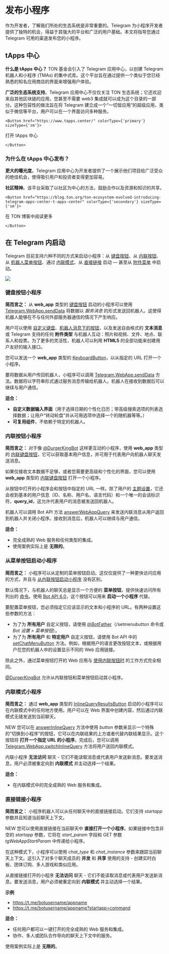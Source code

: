 

# 发布小程序

作为开发者，了解我们所处的生态系统是非常重要的。Telegram 为小程序开发者提供了独特的机会，得益于其强大的平台和广泛的用户基础。本文将指导您通过 Telegram 可用的渠道发布您的小程序。

## tApps 中心

**什么是 tApps 中心？** TON 基金会引入了 Telegram 应用中心，以创建 Telegram 机器人和小程序 (TMAs) 的集中式库。这个平台旨在通过提供一个类似于您已经熟悉的知名应用商店的界面来增强用户体验。

**广泛的生态系统支持**。Telegram 应用中心不仅仅关注 TON 生态系统；它还欢迎来自其他区块链的应用。您甚至不需要 web3 集成就可以成为这个目录的一部分。这种包容性的做法旨在将 Telegram 建立成一个“一切皆应用”的超级应用，类似于微信等平台，用户可以在一个界面访问多种服务。

````mdx-code-block 
<Button href="https://www.tapps.center/" colorType={'primary'} sizeType={'sm'}>
````
打开 tApps 中心
````mdx-code-block 
</Button>
````

### 为什么在 tApps 中心发布？

**更大的曝光度**。Telegram 应用中心为开发者提供了一个展示他们项目给广泛受众的绝佳机会，使得吸引用户和投资者变得更加容易。

**社区精神**。该平台采取了以社区为中心的方法，鼓励合作以及资源和知识的共享。

````mdx-code-block 
<Button href="https://blog.ton.org/ton-ecosystem-evolved-introducing-telegram-apps-center-t-apps-center" colorType={'secondary'} sizeType={'sm'}>
````
在 TON 博客中阅读更多
````mdx-code-block 
</Button>
````

## 在 Telegram 内启动

Telegram 目前支持六种不同的方式来启动小程序：从 [键盘按钮](https://core.telegram.org/bots/webapps#keyboard-button-web-apps)、从 [内联按钮](https://core.telegram.org/bots/webapps#inline-button-web-apps)、从 [机器人菜单按钮](https://core.telegram.org/bots/webapps#launching-web-apps-from-the-menu-button)、通过 [内联模式](https://core.telegram.org/bots/webapps#inline-mode-web-apps)、从 [直接链接](https://core.telegram.org/bots/webapps#direct-link-web-apps) 启动 — 甚至从 [附件菜单](https://core.telegram.org/bots/webapps#launching-web-apps-from-the-attachment-menu) 中启动。

![](/img/docs/telegram-apps/publish-tg-1.jpeg)

### 键盘按钮小程序

**简而言之：** 从 **web_app** 类型的 [键盘按钮](https://core.telegram.org/bots/api#keyboardbutton) 启动的小程序可以使用 [Telegram.WebApp.sendData](https://core.telegram.org/bots/webapps#initializing-web-apps) 将数据以 *服务消息* 的形式发送回机器人。这使得机器人能够在不与任何外部服务器通信的情况下产生响应。

用户可以使用 [自定义键盘](https://core.telegram.org/bots#keyboards)、[机器人消息下的按钮](https://core.telegram.org/bots#inline-keyboards-and-on-the-fly-updating)，以及发送自由格式的 **文本消息** 或 Telegram 支持的任何 **附件类型** 与机器人互动：照片和视频、文件、地点、联系人和投票。为了更多的灵活性，机器人可以利用 **HTML5** 的全部功能来创建用户友好的输入接口。

您可以发送一个 **web_app** 类型的 [KeyboardButton](https://core.telegram.org/bots/api#keyboardbutton)，以从指定的 URL 打开一个小程序。

要将数据从用户传回机器人，小程序可以调用 [Telegram.WebApp.sendData](https://core.telegram.org/bots/webapps#initializing-web-apps) 方法。数据将以字符串形式通过服务消息传输给机器人。机器人在接收到数据后可以继续与用户通信。

**适合：**

- **自定义数据输入界面**（用于选择日期的个性化日历；带高级搜索选项的列表选择数据；让用户“转动轮盘”并从可用选项中选择一个的随机器等等。）
- **可复用组件**，不依赖于特定的机器人。

### 内联按钮小程序

**简而言之：** 对于像 [@DurgerKingBot](https://t.me/durgerkingbot) 这样更互动的小程序，使用 **web_app** 类型的 [内联键盘按钮](https://core.telegram.org/bots/api#inlinekeyboardbutton)，它可以获取基本用户信息，并可用于代表用户向机器人聊天发送消息。

如果仅接收文本数据不足够，或者您需要更高级和个性化的界面，您可以使用 **web_app** 类型的 [内联键盘按钮](https://core.telegram.org/bots/api#inlinekeyboardbutton) 打开一个小程序。

从按钮中打开的小程序会和按钮中指定的 URL 一样。除了用户的 [主题设置](https://core.telegram.org/bots/webapps#color-schemes)，它还会收到基本的用户信息（ID、名称、用户名、语言代码）和一个唯一的会话标识符，**query_id**，这允许代表用户的消息被发送回机器人。

机器人可以调用 Bot API 方法 [answerWebAppQuery](https://core.telegram.org/bots/api#answerwebappquery) 来发送内联消息从用户返回到机器人并关闭小程序。接收到消息后，机器人可以继续与用户通信。

**适合：**

- 完全成熟的 Web 服务和任何类型的集成。
- 使用案例实际上是 **无限的**。

### 从菜单按钮启动小程序

**简而言之：** 小程序可以从定制的菜单按钮启动。这仅仅提供了一种更快访问应用的方式，并且与 [从内联按钮启动小程序](https://core.telegram.org/bots/webapps#inline-button-web-apps) 没有区别。

默认情况下，与机器人的聊天总是显示一个方便的 **菜单按钮**，提供快速访问所有列出的 [命令](https://core.telegram.org/bots#commands)。使用 [Bot API 6.0](https://core.telegram.org/bots/api-changelog#april-16-2022)，这个按钮可以用来 **启动一个小程序** 代替。

要配置菜单按钮，您必须指定它应该显示的文本和小程序的 URL。有两种设置这些参数的方法：

- 为了为 **所有用户** 自定义按钮，请使用 [@BotFather](https://t.me/botfather)（/setmenubutton 命令或 *Bot 设置 > 菜单按钮*）。
- 为了为 **所有用户** 和 **特定用户** 自定义按钮，请使用 Bot API 中的 [setChatMenuButton](https://core.telegram.org/bots/api#setchatmenubutton) 方法。例如，根据用户的语言更改按钮文本，或根据用户在您的机器人中的设置显示不同的 Web 应用链接。

除此之外，通过菜单按钮打开的 Web 应用与 [使用内联按钮时](https://core.telegram.org/bots/webapps#inline-button-web-apps) 的工作方式完全相同。

[@DurgerKingBot](https://t.me/durgerkingbot) 允许从内联按钮和菜单按钮启动其小程序。

### 内联模式小程序

**简而言之：** 通过 **web_app** 类型的 [InlineQueryResultsButton](https://core.telegram.org/bots/api#inlinequeryresultsbutton) 启动的小程序可以在内联模式中的任何地方使用。用户可以在 Web 界面中创建内容，然后通过内联模式无缝发送到当前聊天。

NEW 您可以在 [answerInlineQuery](https://core.telegram.org/bots/api#answerinlinequery) 方法中使用 *button* 参数来显示一个特殊的“切换到小程序”的按钮，它可以在内联结果的上方或者代替内联结果显示。这个按钮将 **打开一个指定 URL 的小程序**。完成后，您可以调用 [Telegram.WebApp.switchInlineQuery](https://core.telegram.org/bots/webapps#initializing-web-apps) 方法将用户送回内联模式。

内联小程序 **无法访问** 聊天 - 它们不能读取消息或代表用户发送新消息。要发送消息，用户必须被重定向到 **内联模式** 并主动选择一个结果。

**适合：**

- 在内联模式中的完全成熟的 Web 服务和集成。

### 直接链接小程序

**简而言之：** 小程序机器人可以从任何聊天中的直接链接启动。它们支持 *startapp* 参数并且知道当前聊天上下文。

NEW 您可以使用直接链接在当前聊天中 **直接打开一个小程序**。如果链接中包含非空的 *startapp* 参数，它将在 *start_param* 字段和 GET 参数 *tgWebAppStartParam* 中传递给小程序。

在这种模式下，小程序可以使用 *chat_type* 和 *chat_instance* 参数来跟踪当前聊天上下文。这引入了对多个聊天成员的 **并发** 和 **共享** 使用的支持 - 创建实时白板、团体订购、多人游戏和类似应用。

从直接链接打开的小程序 **无法访问** 聊天 - 它们不能读取消息或代表用户发送新消息。要发送消息，用户必须被重定向到 **内联模式** 并主动选择一个结果。

**示例**

- https://t.me/botusername/appname
- https://t.me/botusername/appname?startapp=command

**适合：**

- 任何用户都可以一键打开的完全成熟的 Web 服务和集成。
- 协作、多人或团队合作导向的聊天上下文中的服务。

使用案例实际上是 **无限的**。